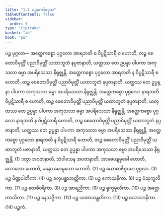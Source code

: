 ```yaml
---
title: "1.5 ပဉ္စကော်ဒ္ဒေသ"
tableOfContents: false
sidebar:
  order: 5
type: "tipitaka"
basket: "ab"
book: "pu"
---
```



<DynamicBreadcrumb />

<Division number="11" book="pu" e="ch" v="31" p="110">

<Paragraph number="143" book="pu">
<Emphasis>ပဉ္စ ပုဂ္ဂလာ—</Emphasis>
</Paragraph>

<Paragraph number="144" book="pu">
အတ္ထေကစ္စော ပုဂ္ဂလော အာရဘတိ စ ဝိပ္ပဋိသာရီ စ ဟောတိ, တဉ္စ စေတောဝိမုတ္တိံ ပညာဝိမုတ္တိံ ယထာဘူတံ နပ္ပဇာနာတိ, ယတ္ထဿ တေ ဥပ္ပန္နာ ပါပကာ အကုသလာ ဓမ္မာ အပရိသေသာ နိရုဇ္ဈန္တိ. အတ္ထေကစ္စော ပုဂ္ဂလော အာရဘတိ န ဝိပ္ပဋိသာရီ စ ဟောတိ, တဉ္စ စေတောဝိမုတ္တိံ ပညာဝိမုတ္တိံ ယထာဘူတံ နပ္ပဇာနာတိ, ယတ္ထဿ တေ ဥပ္ပန္နာ ပါပကာ အကုသလာ ဓမ္မာ အပရိသေသာ နိရုဇ္ဈန္တိ. အတ္ထေကစ္စော ပုဂ္ဂလော နာရဘတိ ဝိပ္ပဋိသာရီ စ ဟောတိ, တဉ္စ စေတောဝိမုတ္တိံ ပညာဝိမုတ္တိံ ယထာဘူတံ နပ္ပဇာနာတိ, ယတ္ထဿ တေ ဥပ္ပန္နာ ပါပကာ အကုသလာ ဓမ္မာ အပရိသေသာ နိရုဇ္ဈန္တိ. အတ္ထေကစ္စော ပုဂ္ဂလော နာရဘတိ န ဝိပ္ပဋိသာရီ ဟောတိ, တဉ္စ စေတောဝိမုတ္တိံ ပညာဝိမုတ္တိံ ယထာဘူတံ နပ္ပဇာနာတိ, ယတ္ထဿ တေ ဥပ္ပန္နာ ပါပကာ အကုသလာ ဓမ္မာ အပရိသေသာ နိရုဇ္ဈန္တိ. အတ္ထေကစ္စော ပုဂ္ဂလော နာရဘတိ န ဝိပ္ပဋိသာရီ ဟောတိ, တဉ္စ စေတောဝိမုတ္တိံ ပညာဝိမုတ္တိံ ယထာဘူတံ ပဇာနာတိ, ယတ္ထဿ တေ ဥပ္ပန္နာ ပါပကာ အကုသလာ ဓမ္မာ အပရိသေသာ နိရုဇ္ဈန္တိ. (1)
</Paragraph>

<Paragraph number="145" book="pu">
ဒတွာ အဝဇာနာတိ, သံဝါသေန အဝဇာနာတိ, အာဓေယျမုခေါ ဟောတိ, လောလော ဟောတိ, မန္ဒော မောမူဟော ဟောတိ. (2)
</Paragraph>

<Paragraph number="146" book="pu">
ပဉ္စ ယောဓာဇီဝူပမာ ပုဂ္ဂလာ. (3)
</Paragraph>

<Paragraph number="147" book="pu">
ပဉ္စ ပိဏ္ဍပါတိကာ. (4)
</Paragraph>

<Paragraph number="148" book="pu">
ပဉ္စ ခလုပစ္ဆာဘတ္တိကာ. (5)
</Paragraph>

<Paragraph number="149" book="pu">
ပဉ္စ ဧကာသနိကာ. (6)
</Paragraph>

<Paragraph number="150" book="pu">
ပဉ္စ ပံသုကူလိကာ. (7)
</Paragraph>

<Paragraph number="151" book="pu">
ပဉ္စ တေစီဝရိကာ. (8)
</Paragraph>

<Paragraph number="152" book="pu">
ပဉ္စ အာရညိကာ. (9)
</Paragraph>

<Paragraph number="153" book="pu">
ပဉ္စ ရုက္ခမူလိကာ. (10)
</Paragraph>

<Paragraph number="154" book="pu">
ပဉ္စ အဗ္ဘောကာသိကာ. (11)
</Paragraph>

<Paragraph number="155" book="pu">
ပဉ္စ နေသဇ္ဇိကာ. (12)
</Paragraph>

<Paragraph number="156" book="pu">
ပဉ္စ ယထာသန္ထတိကာ. (13)
</Paragraph>

<Paragraph number="157" book="pu">
ပဉ္စ သောသာနိကာ. (14)

</Paragraph>
</Division>

<Paragraph number="158" type="center" book="pu">
ပဉ္စကံ.
</Paragraph>